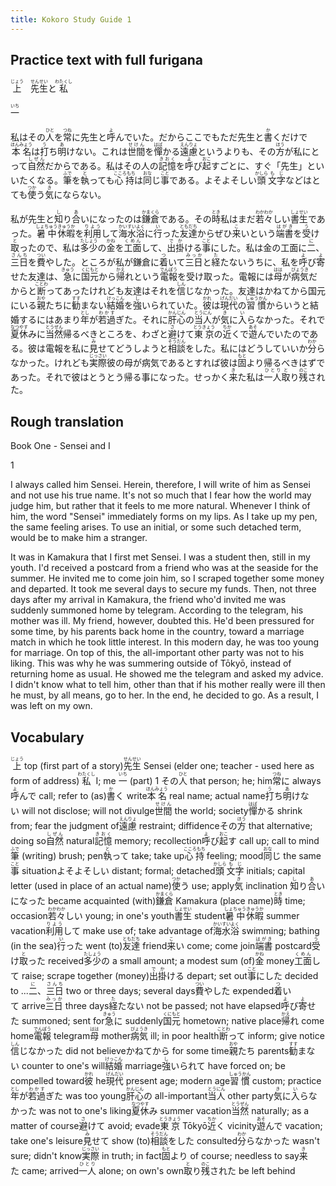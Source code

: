 ```yaml
---
title: Kokoro Study Guide 1
---
```


## Practice text with full furigana

<p>
<ruby><rb>上</rb><rt>じょう</rt></ruby>　<ruby><rb>先生</rb><rt>せんせい</rt></ruby>と<ruby><rb>私</rb><rt>わたくし</rt></ruby>
</p>

<p>
<ruby><rb>一</rb><rt>いち</rt></ruby>
</p>

<p>
私はその<ruby><rb>人</rb><rt>ひと</rt></ruby>を<ruby><rb>常</rb><rt>つね</rt></ruby>に先生と<ruby><rb>呼</rb><rt>よ</rt></ruby>んでいた。だからここでもただ先生と<ruby><rb>書</rb><rt>か</rt></ruby>くだけで<ruby><rb>本名</rb><rt>ほんみょう</rt></ruby>は<ruby><rb>打</rb><rt>う</rt></ruby>ち<ruby><rb>明</rb><rt>あ</rt></ruby>けない。これは<ruby><rb>世間</rb><rt>せけん</rt></ruby>を<ruby><rb>憚</rb><rt>はば</rt></ruby>かる<ruby><rb>遠慮</rb><rt>えんりょ</rt></ruby>というよりも、その<ruby><rb>方</rb><rt>ほう</rt></ruby>が私にとって<ruby><rb>自然</rb><rt>しぜん</rt></ruby>だからである。私はその人の<ruby><rb>記憶</rb><rt>きおく</rt></ruby>を<ruby><rb>呼</rb><rt>よ</rt></ruby>び<ruby><rb>起</rb><rt>おこ</rt></ruby>すごとに、すぐ「先生」といいたくなる。<ruby><rb>筆</rb><rt>ふで</rt></ruby>を<ruby><rb>執</rb><rt>と</rt></ruby>っても<ruby><rb>心持</rb><rt>こころもち</rt></ruby>は<ruby><rb>同</rb><rt>おな</rt></ruby>じ<ruby><rb>事</rb><rt>こと</rt></ruby>である。よそよそしい<ruby><rb>頭</rb><rt>かしら</rt></ruby><ruby><rb>文字</rb><rt>もじ</rt></ruby>などはとても<ruby><rb>使</rb><rt>つか</rt></ruby>う<ruby><rb>気</rb><rt>き</rt></ruby>にならない。
</p>

<p>
私が先生と<ruby><rb>知</rb><rt>し</rt></ruby>り<ruby><rb>合</rb><rt>あ</rt></ruby>いになったのは<ruby><rb>鎌倉</rb><rt>かまくら</rt></ruby>である。その<ruby><rb>時</rb><rt>とき</rt></ruby>私はまだ<ruby><rb>若々</rb><rt>わかわか</rt></ruby>しい<ruby><rb>書生</rb><rt>しょせい</rt></ruby>であった。<ruby><rb>暑中</rb><rt>しょちゅう</rt></ruby><ruby><rb>休暇</rb><rt>きゅうか</rt></ruby>を<ruby><rb>利用</rb><rt>りよう</rt></ruby>して<ruby><rb>海水浴</rb><rt>かいすいよく</rt></ruby>に<ruby><rb>行</rb><rt>い</rt></ruby>った<ruby><rb>友達</rb><rt>ともだち</rt></ruby>からぜひ<ruby><rb>来</rb><rt>こ</rt></ruby>いという<ruby><rb>端書</rb><rt>はがき</rt></ruby>を<ruby><rb>受</rb><rt>う</rt></ruby>け<ruby><rb>取</rb><rt>と</rt></ruby>ったので、私は<ruby><rb>多少</rb><rt>たしょう</rt></ruby>の<ruby><rb>金</rb><rt>かね</rt></ruby>を<ruby><rb>工面</rb><rt>くめん</rt></ruby>して、<ruby><rb>出掛</rb><rt>でか</rt></ruby>ける<ruby><rb>事</rb><rt>こと</rt></ruby>にした。私は金の工面に<ruby><rb>二</rb><rt>に</rt></ruby>、<ruby><rb>三日</rb><rt>さんち</rt></ruby>を<ruby><rb>費</rb><rt>つい</rt></ruby>やした。ところが私が鎌倉に<ruby><rb>着</rb><rt>つ</rt></ruby>いて<ruby><rb>三日</rb><rt>みっか</rt></ruby>と<ruby><rb>経</rb><rt>た</rt></ruby>たないうちに、私を<ruby><rb>呼</rb><rt>よ</rt></ruby>び<ruby><rb>寄</rb><rt>よ</rt></ruby>せた友達は、<ruby><rb>急</rb><rt>きゅう</rt></ruby>に<ruby><rb>国元</rb><rt>くにもと</rt></ruby>から<ruby><rb>帰</rb><rt>かえ</rt></ruby>れという<ruby><rb>電報</rb><rt>でんぽう</rt></ruby>を受け取った。電報には<ruby><rb>母</rb><rt>はは</rt></ruby>が<ruby><rb>病気</rb><rt>びょうき</rt></ruby>だからと<ruby><rb>断</rb><rt>ことわ</rt></ruby>ってあったけれども友達はそれを<ruby><rb>信</rb><rt>しん</rt></ruby>じなかった。友達はかねてから国元にいる<ruby><rb>親</rb><rt>おや</rt></ruby>たちに<ruby><rb>勧</rb><rt>すす</rt></ruby>まない<ruby><rb>結婚</rb><rt>けっこん</rt></ruby>を<ruby><rb>強</rb><rt>し</rt></ruby>いられていた。<ruby><rb>彼</rb><rt>かれ</rt></ruby>は<ruby><rb>現代</rb><rt>げんだい</rt></ruby>の<ruby><rb>習慣</rb><rt>しゅうかん</rt></ruby>からいうと結婚するにはあまり<ruby><rb>年</rb><rt>とし</rt></ruby>が<ruby><rb>若過</rb><rt>わかす</rt></ruby>ぎた。それに<ruby><rb>肝心</rb><rt>かんじん</rt></ruby>の<ruby><rb>当人</rb><rt>とうにん</rt></ruby>が<ruby><rb>気</rb><rt>き</rt></ruby>に<ruby><rb>入</rb><rt>い</rt></ruby>らなかった。それで<ruby><rb>夏休</rb><rt>なつやす</rt></ruby>みに<ruby><rb>当然</rb><rt>とうぜん</rt></ruby>帰るべきところを、わざと<ruby><rb>避</rb><rt>さ</rt></ruby>けて<ruby><rb>東京</rb><rt>とうきょう</rt></ruby>の<ruby><rb>近</rb><rt>ちか</rt></ruby>くで<ruby><rb>遊</rb><rt>あそ</rt></ruby>んでいたのである。彼は電報を私に<ruby><rb>見</rb><rt>み</rt></ruby>せてどうしようと<ruby><rb>相談</rb><rt>そうだん</rt></ruby>をした。私にはどうしていいか<ruby><rb>分</rb><rt>わか</rt></ruby>らなかった。けれども<ruby><rb>実際</rb><rt>じっさい</rt></ruby>彼の母が病気であるとすれば彼は<ruby><rb>固</rb><rt>もと</rt></ruby>より帰るべきはずであった。それで彼はとうとう帰る事になった。せっかく<ruby><rb>来</rb><rt>き</rt></ruby>た私は<ruby><rb>一人</rb><rt>ひとり</rt></ruby><ruby><rb>取</rb><rt>と</rt></ruby>り<ruby><rb>残</rb><rt>のこ</rt></ruby>された。
</p>


## Rough translation

Book One - Sensei and I

1

I always called him Sensei. Herein, therefore, I will write of him as Sensei and not use his true name. It's not so much that I fear how the world may judge him, but rather that it feels to me more natural. Whenever I think of him, the word "Sensei" immediately forms on my lips. As I take up my pen, the same feeling arises. To use an initial, or some such detached term, would be to make him a stranger.

It was in Kamakura that I first met Sensei. I was a student then, still in my youth. I'd received a postcard from a friend who was at the seaside for the summer. He invited me to come join him, so I scraped together some money and departed. It took me several days to secure my funds. Then, not three days after my arrival in Kamakura, the friend who'd invited me was suddenly summoned home by telegram. According to the telegram, his mother was ill. My friend, however, doubted this. He'd been pressured for some time, by his parents back home in the country, toward a marriage match in which he took little interest. In this modern day, he was too young for marriage. On top of this, the all-important other party was not to his liking. This was why he was summering outside of Tōkyō, instead of returning home as usual. He showed me the telegram and asked my advice. I didn't know what to tell him, other than that if his mother really were ill then he must, by all means, go to her. In the end, he decided to go. As a result, I was left on my own.           


## Vocabulary

<p>
<span class="vocabstudy"><ruby><rb>上</rb><rt>じょう</rt></ruby>&nbsp;top (first part of a story)</span><span class="vocabstudy"><ruby><rb>先生</rb><rt>せんせい</rt></ruby>&nbsp;Sensei (elder one; teacher - used here as form of address)</span><span class="vocabstudy"><ruby><rb>私</rb><rt>わたくし</rt></ruby>&nbsp;I; me</span>
<span class="vocabstudy"><ruby><rb>一</rb><rt>いち</rt></ruby>&nbsp;(part) 1</span>
<span class="vocabstudy">その<ruby><rb>人</rb><rt>ひと</rt></ruby>&nbsp;that person; he; him</span><span class="vocabstudy"><ruby><rb>常</rb><rt>つね</rt></ruby>に&nbsp;always</span><span class="vocabstudy"><ruby><rb>呼</rb><rt>よ</rt></ruby>んで&nbsp;call; refer to (as)</span><span class="vocabstudy"><ruby><rb>書</rb><rt>か</rt></ruby>く&nbsp;write</span><span class="vocabstudy"><ruby><rb>本名</rb><rt>ほんみょう</rt></ruby>&nbsp;real name; actual name</span><span class="vocabstudy"><ruby><rb>打</rb><rt>う</rt></ruby>ち<ruby><rb>明</rb><rt>あ</rt></ruby>けない&nbsp;will not disclose; will not divulge</span><span class="vocabstudy"><ruby><rb>世間</rb><rt>せけん</rt></ruby>&nbsp;the world; society</span><span class="vocabstudy"><ruby><rb>憚</rb><rt>はば</rt></ruby>かる&nbsp;shrink from; fear the judgment of</span><span class="vocabstudy"><ruby><rb>遠慮</rb><rt>えんりょ</rt></ruby>&nbsp;restraint; diffidence</span><span class="vocabstudy">その<ruby><rb>方</rb><rt>ほう</rt></ruby>&nbsp;that alternative; doing so</span><span class="vocabstudy"><ruby><rb>自然</rb><rt>しぜん</rt></ruby>&nbsp;natural</span><span class="vocabstudy"><ruby><rb>記憶</rb><rt>きおく</rt></ruby>&nbsp;memory; recollection</span><span class="vocabstudy"><ruby><rb>呼</rb><rt>よ</rt></ruby>び<ruby><rb>起</rb><rt>おこ</rt></ruby>す&nbsp;call up; call to mind</span><span class="vocabstudy"><ruby><rb>筆</rb><rt>ふで</rt></ruby>&nbsp;(writing) brush; pen</span><span class="vocabstudy"><ruby><rb>執</rb><rt>と</rt></ruby>って&nbsp;take; take up</span><span class="vocabstudy"><ruby><rb>心持</rb><rt>こころもち</rt></ruby>&nbsp;feeling; mood</span><span class="vocabstudy"><ruby><rb>同</rb><rt>おな</rt></ruby>じ&nbsp;the same</span><span class="vocabstudy"><ruby><rb>事</rb><rt>こと</rt></ruby>&nbsp;situation</span><span class="vocabstudy">よそよそしい&nbsp;distant; formal; detached</span><span class="vocabstudy"><ruby><rb>頭</rb><rt>かしら</rt></ruby><ruby><rb>文字</rb><rt>もじ</rt></ruby>&nbsp;initials; capital letter (used in place of an actual name)</span><span class="vocabstudy"><ruby><rb>使</rb><rt>つか</rt></ruby>う&nbsp;use; apply</span><span class="vocabstudy"><ruby><rb>気</rb><rt>き</rt></ruby>&nbsp;inclination</span>
<span class="vocabstudy"><ruby><rb>知</rb><rt>し</rt></ruby>り<ruby><rb>合</rb><rt>あ</rt></ruby>いになった&nbsp;became acquainted (with)</span><span class="vocabstudy"><ruby><rb>鎌倉</rb><rt>かまくら</rt></ruby>&nbsp;Kamakura (place name)</span><span class="vocabstudy"><ruby><rb>時</rb><rt>とき</rt></ruby>&nbsp;time; occasion</span><span class="vocabstudy"><ruby><rb>若々</rb><rt>わかわか</rt></ruby>しい&nbsp;young; in one's youth</span><span class="vocabstudy"><ruby><rb>書生</rb><rt>しょせい</rt></ruby>&nbsp;student</span><span class="vocabstudy"><ruby><rb>暑中</rb><rt>しょちゅう</rt></ruby><ruby><rb>休暇</rb><rt>きゅうか</rt></ruby>&nbsp;summer vacation</span><span class="vocabstudy"><ruby><rb>利用</rb><rt>りよう</rt></ruby>して&nbsp;make use of; take advantage of</span><span class="vocabstudy"><ruby><rb>海水浴</rb><rt>かいすいよく</rt></ruby>&nbsp;swimming; bathing (in the sea)</span><span class="vocabstudy"><ruby><rb>行</rb><rt>い</rt></ruby>った&nbsp;went (to)</span><span class="vocabstudy"><ruby><rb>友達</rb><rt>ともだち</rt></ruby>&nbsp;friend</span><span class="vocabstudy"><ruby><rb>来</rb><rt>こ</rt></ruby>い&nbsp;come; come join</span><span class="vocabstudy"><ruby><rb>端書</rb><rt>はがき</rt></ruby>&nbsp;postcard</span><span class="vocabstudy"><ruby><rb>受</rb><rt>う</rt></ruby>け<ruby><rb>取</rb><rt>と</rt></ruby>った&nbsp;received</span><span class="vocabstudy"><ruby><rb>多少</rb><rt>たしょう</rt></ruby>の&nbsp;a small amount; a modest sum (of)</span><span class="vocabstudy"><ruby><rb>金</rb><rt>かね</rt></ruby>&nbsp;money</span><span class="vocabstudy"><ruby><rb>工面</rb><rt>くめん</rt></ruby>して&nbsp;raise; scrape together (money)</span><span class="vocabstudy"><ruby><rb>出掛</rb><rt>でか</rt></ruby>ける&nbsp;depart; set out</span><span class="vocabstudy"><ruby><rb>事</rb><rt>こと</rt></ruby>にした&nbsp;decided to ...</span><span class="vocabstudy"><ruby><rb>二</rb><rt>に</rt></ruby>、<ruby><rb>三日</rb><rt>さんち</rt></ruby>&nbsp;two or three days; several days</span><span class="vocabstudy"><ruby><rb>費</rb><rt>つい</rt></ruby>やした&nbsp;expended</span><span class="vocabstudy"><ruby><rb>着</rb><rt>つ</rt></ruby>いて&nbsp;arrive</span><span class="vocabstudy"><ruby><rb>三日</rb><rt>みっか</rt></ruby>&nbsp;three days</span><span class="vocabstudy"><ruby><rb>経</rb><rt>た</rt></ruby>たない&nbsp;not be passed; not have elapsed</span><span class="vocabstudy"><ruby><rb>呼</rb><rt>よ</rt></ruby>び<ruby><rb>寄</rb><rt>よ</rt></ruby>せた&nbsp;summoned; sent for</span><span class="vocabstudy"><ruby><rb>急</rb><rt>きゅう</rt></ruby>に&nbsp;suddenly</span><span class="vocabstudy"><ruby><rb>国元</rb><rt>くにもと</rt></ruby>&nbsp;hometown; native place</span><span class="vocabstudy"><ruby><rb>帰</rb><rt>かえ</rt></ruby>れ&nbsp;come home</span><span class="vocabstudy"><ruby><rb>電報</rb><rt>でんぽう</rt></ruby>&nbsp;telegram</span><span class="vocabstudy"><ruby><rb>母</rb><rt>はは</rt></ruby>&nbsp;mother</span><span class="vocabstudy"><ruby><rb>病気</rb><rt>びょうき</rt></ruby>&nbsp;ill; in poor health</span><span class="vocabstudy"><ruby><rb>断</rb><rt>ことわ</rt></ruby>って&nbsp;inform; give notice</span><span class="vocabstudy"><ruby><rb>信</rb><rt>しん</rt></ruby>じなかった&nbsp;did not believe</span><span class="vocabstudy">かねてから&nbsp;for some time</span><span class="vocabstudy"><ruby><rb>親</rb><rt>おや</rt></ruby>たち&nbsp;parents</span><span class="vocabstudy"><ruby><rb>勧</rb><rt>すす</rt></ruby>まない&nbsp;counter to one's will</span><span class="vocabstudy"><ruby><rb>結婚</rb><rt>けっこん</rt></ruby>&nbsp;marriage</span><span class="vocabstudy"><ruby><rb>強</rb><rt>し</rt></ruby>いられて&nbsp;have forced on; be compelled toward</span><span class="vocabstudy"><ruby><rb>彼</rb><rt>かれ</rt></ruby>&nbsp;he</span><span class="vocabstudy"><ruby><rb>現代</rb><rt>げんだい</rt></ruby>&nbsp;present age; modern age</span><span class="vocabstudy"><ruby><rb>習慣</rb><rt>しゅうかん</rt></ruby>&nbsp;custom; practice</span><span class="vocabstudy"><ruby><rb>年</rb><rt>とし</rt></ruby>が<ruby><rb>若過</rb><rt>わかす</rt></ruby>ぎた&nbsp;was too young</span><span class="vocabstudy"><ruby><rb>肝心</rb><rt>かんじん</rt></ruby>の&nbsp;all-important</span><span class="vocabstudy"><ruby><rb>当人</rb><rt>とうにん</rt></ruby>&nbsp;other party</span><span class="vocabstudy"><ruby><rb>気</rb><rt>き</rt></ruby>に<ruby><rb>入</rb><rt>い</rt></ruby>らなかった&nbsp;was not to one's liking</span><span class="vocabstudy"><ruby><rb>夏休</rb><rt>なつやす</rt></ruby>み&nbsp;summer vacation</span><span class="vocabstudy"><ruby><rb>当然</rb><rt>とうぜん</rt></ruby>&nbsp;naturally; as a matter of course</span><span class="vocabstudy"><ruby><rb>避</rb><rt>さ</rt></ruby>けて&nbsp;avoid; evade</span><span class="vocabstudy"><ruby><rb>東京</rb><rt>とうきょう</rt></ruby>&nbsp;Tōkyō</span><span class="vocabstudy"><ruby><rb>近</rb><rt>ちか</rt></ruby>く&nbsp;vicinity</span><span class="vocabstudy"><ruby><rb>遊</rb><rt>あそ</rt></ruby>んで&nbsp;vacation; take one's leisure</span><span class="vocabstudy"><ruby><rb>見</rb><rt>み</rt></ruby>せて&nbsp;show (to)</span><span class="vocabstudy"><ruby><rb>相談</rb><rt>そうだん</rt></ruby>をした&nbsp;consulted</span><span class="vocabstudy"><ruby><rb>分</rb><rt>わか</rt></ruby>らなかった&nbsp;wasn't sure; didn't know</span><span class="vocabstudy"><ruby><rb>実際</rb><rt>じっさい</rt></ruby>&nbsp;in truth; in fact</span><span class="vocabstudy"><ruby><rb>固</rb><rt>もと</rt></ruby>より&nbsp;of course; needless to say</span><span class="vocabstudy"><ruby><rb>来</rb><rt>き</rt></ruby>た&nbsp;came; arrived</span><span class="vocabstudy"><ruby><rb>一人</rb><rt>ひとり</rt></ruby>&nbsp;alone; on own's own</span><span class="vocabstudy"><ruby><rb>取</rb><rt>と</rt></ruby>り<ruby><rb>残</rb><rt>のこ</rt></ruby>された&nbsp;be left behind</span>
</p>
